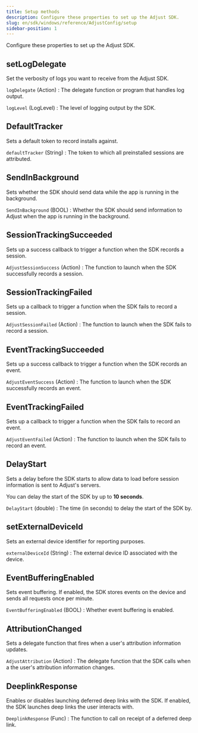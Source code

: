```yaml
---
title: Setup methods
description: Configure these properties to set up the Adjust SDK.
slug: en/sdk/windows/reference/AdjustConfig/setup
sidebar-position: 1
---
```


Configure these properties to set up the Adjust SDK.

<Function>

## setLogDelegate

Set the verbosity of logs you want to receive from the Adjust SDK.

<slot slot="signature">


<SetLogDelegateSig />

</slot>

<slot slot="parameters">

`logDelegate` (Action)
: The delegate function or program that handles log output.

`logLevel` (LogLevel)
: The level of logging output by the SDK.

</slot>

<slot slot="snippet">


<SetLogDelegate />

</slot>

</Function>

<Function>

## DefaultTracker

Sets a default token to record installs against.

<slot slot="signature">


<DefaultTrackerSig />

</slot>

<slot slot="snippet">


<SetDefaultTracker />

</slot>

<slot slot="parameters">

`defaultTracker` (String)
: The token to which all preinstalled sessions are attributed.

</slot>

</Function>

<Function>

## SendInBackground

Sets whether the SDK should send data while the app is running in the background.

<slot slot="signature">


<SendInBackgroundSig />

</slot>

<slot slot="snippet">


<SendInBackground />

</slot>

<slot slot="parameters">

`SendInBackground` (BOOL)
: Whether the SDK should send information to Adjust when the app is running in the background.

</slot>

</Function>

<Function>

## SessionTrackingSucceeded

Sets up a success callback to trigger a function when the SDK records a session.

<slot slot="signature">


<SessionTrackingSucceededSig />

</slot>

<slot slot="snippet">


<SessionTrackingSucceeded />

</slot>

<slot slot="parameters">

`AdjustSessionSuccess` (Action)
: The function to launch when the SDK successfully records a session.

</slot>

</Function>

<Function>

## SessionTrackingFailed

Sets up a callback to trigger a function when the SDK fails to record a session.

<slot slot="signature">


<SessionTrackingFailedSig />

</slot>

<slot slot="snippet">


<SessionTrackingFailed />

</slot>

<slot slot="parameters">

`AdjustSessionFailed` (Action)
: The function to launch when the SDK fails to record a session.

</slot>

</Function>

<Function>

## EventTrackingSucceeded

Sets up a success callback to trigger a function when the SDK records an event.

<slot slot="signature">


<EventTrackingSucceededSig />

</slot>

<slot slot="snippet">


<EventTrackingSucceeded />

</slot>

<slot slot="parameters">

`AdjustEventSuccess` (Action)
: The function to launch when the SDK successfully records an event.

</slot>

</Function>

<Function>

## EventTrackingFailed

Sets up a callback to trigger a function when the SDK fails to record an event.

<slot slot="signature">


<EventTrackingFailedSig />

</slot>

<slot slot="snippet">


<EventTrackingFailed />

</slot>

<slot slot="parameters">

`AdjustEventFailed` (Action)
: The function to launch when the SDK fails to record an event.

</slot>

</Function>

<Function>

## DelayStart

Sets a delay before the SDK starts to allow data to load before session information is sent to Adjust's servers.

<Callout type="info">

You can delay the start of the SDK by up to **10 seconds**.

</Callout>

<slot slot="signature">


<DelayStartSig />

</slot>

<slot slot="snippet">


<DelayStart />

</slot>

<slot slot="parameters">

`DelayStart` (double)
: The time (in seconds) to delay the start of the SDK by.

</slot>

</Function>

<Function>

## setExternalDeviceId

Sets an external device identifier for reporting purposes.

<slot slot="signature">


<SetExternalDeviceIdSig />

</slot>

<slot slot="snippet">


<SetExternalDeviceId />

</slot>

<slot slot="parameters">

`externalDeviceId` (String)
: The external device ID associated with the device.

</slot>

</Function>

<Function>

## EventBufferingEnabled

Sets event buffering. If enabled, the SDK stores events on the device and sends all requests once per minute.

<slot slot="signature">


<EventBufferingEnabledSig />

</slot>

<slot slot="parameters">

`EventBufferingEnabled` (BOOL)
: Whether event buffering is enabled.

</slot>

<slot slot="snippet">


<EventBufferingEnabled />

</slot>

</Function>

<Function>

## AttributionChanged

Sets a delegate function that fires when a user's attribution information updates.

<slot slot="signature">


<AttributionChangedSig />

</slot>

<slot slot="parameters">

`AdjustAttribution` (Action)
: The delegate function that the SDK calls when a the user's attribution information changes.

</slot>

<slot slot="snippet">


<AttributionChanged />

</slot>

</Function>

<Function>

## DeeplinkResponse

Enables or disables launching deferred deep links with the SDK. If enabled, the SDK launches deep links the user interacts with.

<slot slot="signature">


<DeeplinkResponseSig />

</slot>

<slot slot="parameters">

`DeeplinkResponse` (Func)
: The function to call on receipt of a deferred deep link.

</slot>

<slot slot="snippet">


<DeeplinkResponse />

</slot>

</Function>
